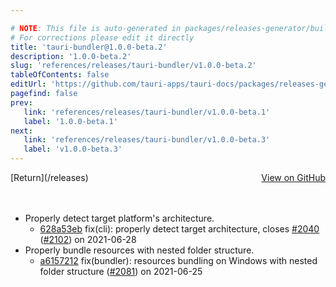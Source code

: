 ```yaml
---

# NOTE: This file is auto-generated in packages/releases-generator/build.ts
# For corrections please edit it directly
title: 'tauri-bundler@1.0.0-beta.2'
description: '1.0.0-beta.2'
slug: 'references/releases/tauri-bundler/v1.0.0-beta.2'
tableOfContents: false
editUrl: 'https://github.com/tauri-apps/tauri-docs/packages/releases-generator/build.ts'
pagefind: false
prev:
   link: 'references/releases/tauri-bundler/v1.0.0-beta.1'
   label: '1.0.0-beta.1'
next:
   link: 'references/releases/tauri-bundler/v1.0.0-beta.3'
   label: 'v1.0.0-beta.3'
---
```


<div style="margin-bottom:3rem; display: flex; justify-content: space-between; align-items: center"><span>[Return](/releases)</span><span><a href="https://github.com/tauri-apps/tauri/releases/tag/tauri-bundler-v1.0.0-beta.2">View on GitHub</a></span></div>

- Properly detect target platform&#39;s architecture.
  - [628a53eb](https://www.github.com/tauri-apps/tauri/commit/628a53eb6176f811d22d7730f08a99e5c370dbf4) fix(cli): properly detect target architecture, closes [#2040](https://www.github.com/tauri-apps/tauri/pull/2040) ([#2102](https://www.github.com/tauri-apps/tauri/pull/2102)) on 2021-06-28
- Properly bundle resources with nested folder structure.
  - [a6157212](https://www.github.com/tauri-apps/tauri/commit/a61572127df839ed23e34e9b49b2bada5f18f7fb) fix(bundler): resources bundling on Windows with nested folder structure ([#2081](https://www.github.com/tauri-apps/tauri/pull/2081)) on 2021-06-25


